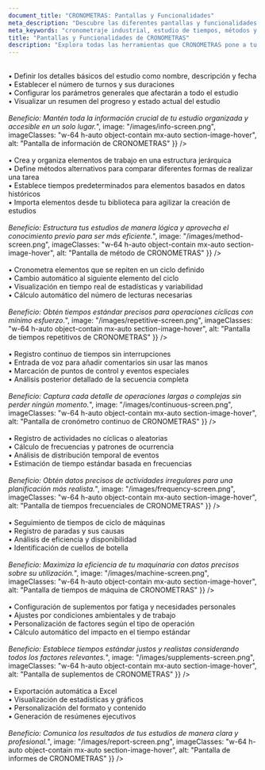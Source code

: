 ```yaml
---
document_title: "CRONOMETRAS: Pantallas y Funcionalidades"
meta_description: "Descubre las diferentes pantallas y funcionalidades de CRONOMETRAS, la herramienta definitiva para estudios de tiempos y métodos."
meta_keywords: "cronometraje industrial, estudio de tiempos, métodos y tiempos de trabajo, eficiencia"
title: "Pantallas y Funcionalidades de CRONOMETRAS"
description: "Explora todas las herramientas que CRONOMETRAS pone a tu disposición para optimizar tus estudios de tiempos y métodos."
---
```


<Section
  section={{
    title: "Información",
    content: "La pantalla de información es tu punto de partida para cada estudio. Aquí podrás:<br/><br/>• Definir los detalles básicos del estudio como nombre, descripción y fecha<br/>• Establecer el número de turnos y sus duraciones<br/>• Configurar los parámetros generales que afectarán a todo el estudio<br/>• Visualizar un resumen del progreso y estado actual del estudio<br/><br/><i>Beneficio: Mantén toda la información crucial de tu estudio organizada y accesible en un solo lugar.</i>",
    image: "/images/info-screen.png",
    imageClasses: "w-64 h-auto object-contain mx-auto section-image-hover",
    alt: "Pantalla de información de CRONOMETRAS"
  }}
/>

<Section
  section={{
    title: "Método",
    content: "La sección de método te permite estructurar tu estudio de manera eficiente:<br/><br/>• Crea y organiza elementos de trabajo en una estructura jerárquica<br/>• Define métodos alternativos para comparar diferentes formas de realizar una tarea<br/>• Establece tiempos predeterminados para elementos basados en datos históricos<br/>• Importa elementos desde tu biblioteca para agilizar la creación de estudios<br/><br/><i>Beneficio: Estructura tus estudios de manera lógica y aprovecha el conocimiento previo para ser más eficiente.</i>",
    image: "/images/method-screen.png",
    imageClasses: "w-64 h-auto object-contain mx-auto section-image-hover",
    alt: "Pantalla de método de CRONOMETRAS"
  }}
/>

<Section
  section={{
    title: "Tiempos Repetitivos",
    content: "El módulo de tiempos repetitivos es perfecto para ciclos de trabajo regulares:<br/><br/>• Cronometra elementos que se repiten en un ciclo definido<br/>• Cambio automático al siguiente elemento del ciclo<br/>• Visualización en tiempo real de estadísticas y variabilidad<br/>• Cálculo automático del número de lecturas necesarias<br/><br/><i>Beneficio: Obtén tiempos estándar precisos para operaciones cíclicas con mínimo esfuerzo.</i>",
    image: "/images/repetitive-screen.png",
    imageClasses: "w-64 h-auto object-contain mx-auto section-image-hover",
    alt: "Pantalla de tiempos repetitivos de CRONOMETRAS"
  }}
/>

<Section
  section={{
    title: "Cronómetro Continuo",
    content: "El cronómetro continuo es ideal para operaciones largas o no cíclicas:<br/><br/>• Registro continuo de tiempos sin interrupciones<br/>• Entrada de voz para añadir comentarios sin usar las manos<br/>• Marcación de puntos de control y eventos especiales<br/>• Análisis posterior detallado de la secuencia completa<br/><br/><i>Beneficio: Captura cada detalle de operaciones largas o complejas sin perder ningún momento.</i>",
    image: "/images/continuous-screen.png",
    imageClasses: "w-64 h-auto object-contain mx-auto section-image-hover",
    alt: "Pantalla de cronómetro continuo de CRONOMETRAS"
  }}
/>

<Section
  section={{
    title: "Tiempos Frecuenciales",
    content: "Gestiona actividades que ocurren de manera irregular:<br/><br/>• Registro de actividades no cíclicas o aleatorias<br/>• Cálculo de frecuencias y patrones de ocurrencia<br/>• Análisis de distribución temporal de eventos<br/>• Estimación de tiempo estándar basada en frecuencias<br/><br/><i>Beneficio: Obtén datos precisos de actividades irregulares para una planificación más realista.</i>",
    image: "/images/frequency-screen.png",
    imageClasses: "w-64 h-auto object-contain mx-auto section-image-hover",
    alt: "Pantalla de tiempos frecuenciales de CRONOMETRAS"
  }}
/>

<Section
  section={{
    title: "Tiempos de Máquina",
    content: "Optimiza el uso y rendimiento de tu maquinaria:<br/><br/>• Seguimiento de tiempos de ciclo de máquinas<br/>• Registro de paradas y sus causas<br/>• Análisis de eficiencia y disponibilidad<br/>• Identificación de cuellos de botella<br/><br/><i>Beneficio: Maximiza la eficiencia de tu maquinaria con datos precisos sobre su utilización.</i>",
    image: "/images/machine-screen.png",
    imageClasses: "w-64 h-auto object-contain mx-auto section-image-hover",
    alt: "Pantalla de tiempos de máquina de CRONOMETRAS"
  }}
/>

<Section
  section={{
    title: "Suplementos",
    content: "Gestiona los factores que afectan al tiempo estándar:<br/><br/>• Configuración de suplementos por fatiga y necesidades personales<br/>• Ajustes por condiciones ambientales y de trabajo<br/>• Personalización de factores según el tipo de operación<br/>• Cálculo automático del impacto en el tiempo estándar<br/><br/><i>Beneficio: Establece tiempos estándar justos y realistas considerando todos los factores relevantes.</i>",
    image: "/images/supplements-screen.png",
    imageClasses: "w-64 h-auto object-contain mx-auto section-image-hover",
    alt: "Pantalla de suplementos de CRONOMETRAS"
  }}
/>

<Section
  section={{
    title: "Informe",
    content: "Genera informes completos y profesionales:<br/><br/>• Exportación automática a Excel<br/>• Visualización de estadísticas y gráficos<br/>• Personalización del formato y contenido<br/>• Generación de resúmenes ejecutivos<br/><br/><i>Beneficio: Comunica los resultados de tus estudios de manera clara y profesional.</i>",
    image: "/images/report-screen.png",
    imageClasses: "w-64 h-auto object-contain mx-auto section-image-hover",
    alt: "Pantalla de informes de CRONOMETRAS"
  }}
/>
